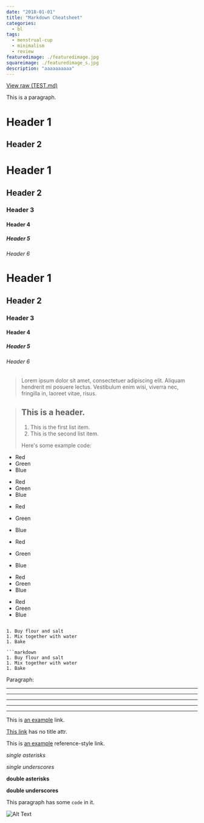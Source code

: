 ```yaml
---
date: "2018-01-01"
title: "Markdown Cheatsheet"
categories:
  - bl
tags:
  - menstrual-cup
  - minimalism
  - review
featuredimage: ./featuredimage.jpg
squareimage: ./featuredimage_s.jpg
description: "aaaaaaaaaa"
---
```


[View raw (TEST.md)](https://raw.github.com/adamschwartz/github-markdown-kitchen-sink/master/README.md)

This is a paragraph.





# Header 1

## Header 2



# Header 1

## Header 2

### Header 3

#### Header 4

##### Header 5

###### Header 6


# Header 1

## Header 2

### Header 3

#### Header 4

##### Header 5

###### Header 6



> Lorem ipsum dolor sit amet, consectetuer adipiscing elit. Aliquam hendrerit mi posuere lectus. Vestibulum enim wisi, viverra nec, fringilla in, laoreet vitae, risus.



> ## This is a header.
>
> 1. This is the first list item.
> 2. This is the second list item.
>
> Here's some example code:



- Red
- Green
- Blue

* Red
* Green
* Blue

- Red
- Green
- Blue


- Red
- Green
- Blue

* Red
* Green
* Blue

- Red
- Green
- Blue
```

1. Buy flour and salt
1. Mix together with water
1. Bake

```markdown
1. Buy flour and salt
1. Mix together with water
1. Bake
```

Paragraph:



<!-- -->



---

---

---

---

---



This is [an example](http://example.com "Example") link.

[This link](http://example.com) has no title attr.

This is [an example][id] reference-style link.

[id]: http://example.com "Optional Title"



_single asterisks_

_single underscores_

**double asterisks**

**double underscores**

This paragraph has some `code` in it.

![Alt Text](https://placehold.it/200x50 "Image Title")

